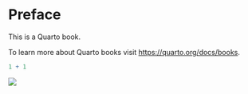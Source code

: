 # Preface {.unnumbered}

This is a Quarto book.

To learn more about Quarto books visit <https://quarto.org/docs/books>.

```r
1 + 1

```

::: {#CHUNKNAME layout-ncol="2"}
![](figure1.png)
:::
